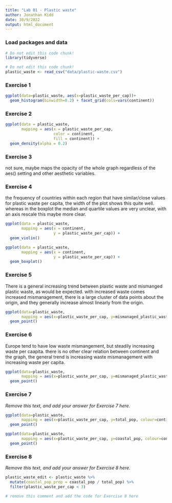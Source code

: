```yaml
---
title: "Lab 01 - Plastic waste"
author: Jonathan Kidd   
date: 30/9/2022
output: html_document
---
```


### Load packages and data

```r
# Do not edit this code chunk!
library(tidyverse) 
```

```r
# Do not edit this code chunk!
plastic_waste <- read_csv("data/plastic-waste.csv")
```

### Exercise 1


```r
ggplot(data=plastic_waste, aes(x=plastic_waste_per_cap))+
  geom_histogram(binwidth=0.2) + facet_grid(cols=vars(continent))
```

### Exercise 2

```r
ggplot(data = plastic_waste, 
       mapping = aes(x = plastic_waste_per_cap, 
                     color = continent, 
                     fill = continent)) +
  geom_density(alpha = 0.2)
```

### Exercise 3

not sure, maybe maps the opacity of the whole graph regardless of the aes() setting and other aesthetic variables.

### Exercise 4

the frequency of countries within each region that have similar/close values for plastic waste per capita, the width of the plot shows this quite well.
whereas in the boxplot the median and quartile values are very unclear, with an axis rescale this maybe more clear. 

```r
ggplot(data = plastic_waste, 
       mapping = aes(x = continent, 
                     y = plastic_waste_per_cap)) +
  geom_violin()

ggplot(data = plastic_waste, 
       mapping = aes(x = continent, 
                     y = plastic_waste_per_cap)) +
  geom_boxplot()
```

### Exercise 5

There is a general increasing trend between plastic waste and mismanged plastic waste, as would be expected. with increased waste comes increased mismanagement, there is a large cluster of data points about the origin, and they generally increase almost linearly from the origin.

```r
ggplot(data=plastic_waste,
       mapping = aes(x=plastic_waste_per_cap, y=mismanaged_plastic_waste_per_cap))+
  geom_point()
```

### Exercise 6

Europe tend to have low waste mismangement, but steadily increasing waste per caapita. there is no other clear relation between continent and the graph, the general trend is increasing waste mismanagement with increasing waste per capita.


```r
ggplot(data=plastic_waste,
       mapping = aes(x=plastic_waste_per_cap, y=mismanaged_plastic_waste_per_cap, colour=continent))+
  geom_point()
```

### Exercise 7

*Remove this text, and add your answer for Exercise 7 here.*

```r
ggplot(data=plastic_waste,
       mapping = aes(x=plastic_waste_per_cap, y=total_pop, colour=continent))+
  geom_point()
```

```r
ggplot(data=plastic_waste,
       mapping = aes(x=plastic_waste_per_cap, y=coastal_pop, colour=continent))+
  geom_point()
```

### Exercise 8

*Remove this text, and add your answer for Exercise 8 here.*

```r
plastic_waste_edit <- plastic_waste %>% 
  mutate(coastal_pop_prop = coastal_pop / total_pop) %>%
  filter(plastic_waste_per_cap < 3)

# remove this comment and add the code for Exercise 8 here
```

